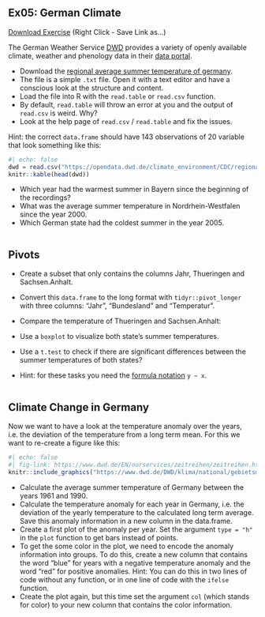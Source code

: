 ## Ex05: German Climate

[Download Exercise](https://raw.githubusercontent.com/Ludwigm6/analysis_of_ecological_data/refs/heads/main/assignments/Ex05_german_climate.R) (Right Click - Save Link as...)


The German Weather Service [DWD](https://www.dwd.de/DE/Home/home_node.html) provides a variety of openly available climate, weather and phenology data in their [data portal](https://opendata.dwd.de/climate_environment/CDC/).

* Download the [regional average summer temperature of germany](https://opendata.dwd.de/climate_environment/CDC/regional_averages_DE/seasonal/air_temperature_mean/regional_averages_tm_summer.txt).
* The file is a simple `.txt` file. Open it with a text editor and have a conscious look at the structure and content.
* Load the file into R with the `read.table` or `read.csv` function.
* By default, `read.table` will throw an error at you and the output of `read.csv` is weird. Why?
* Look at the help page of `read.csv` / `read.table` and fix the issues.

Hint: the correct `data.frame` should have 143 observations of 20 variable that look something like this:


```r
#| echo: false
dwd = read.csv("https://opendata.dwd.de/climate_environment/CDC/regional_averages_DE/seasonal/air_temperature_mean/regional_averages_tm_summer.txt", sep = ";", skip = 1)
knitr::kable(head(dwd))
```


* Which year had the warmest summer in Bayern since the beginning of the recordings?
* What was the average summer temperature in Nordrhein-Westfalen since the year 2000.
* Which German state had the coldest summer in the year 2005.



```r

```





## Pivots


* Create a subset that only contains the columns Jahr, Thueringen and Sachsen.Anhalt.
* Convert this `data.frame` to the long format with `tidyr::pivot_longer` with three columns: "Jahr", "Bundesland" and "Temperatur".

* Compare the temperature of Thueringen and Sachsen.Anhalt: 
* Use a `boxplot` to visualize both state's summer temperatures.
* Use a `t.test` to check if there are significant differences between the summer temperatures of both states? 
* Hint: for these tasks you need the [formula notation](../R08_formula.qmd) `y ~ x`.


```r




```




## Climate Change in Germany


Now we want to have a look at the temperature anomaly over the years, i.e. the deviation of the temperature from a long term mean. For this we want to re-create a figure like this:


```r
#| echo: false
#| fig-link: https://www.dwd.de/EN/ourservices/zeitreihen/zeitreihen.html
knitr::include_graphics("https://www.dwd.de/DWD/klima/national/gebietsmittel/en_brdras_ttt_01_de_6190_ano.png")
```


* Calculate the average summer temperature of Germany between the years 1961 and 1990.
* Calculate the temperature anomaly for each year in Germany, i.e. the deviation of the yearly temperature to the calculated long term average. Save this anomaly information in a new column in the data.frame.
* Create a first plot of the anomaly per year. Set the argument `type = "h"` in the `plot` function to get bars instead of points.
* To get the some color in the plot, we need to encode the anomaly information into groups. To do this, create a new column that contains the word "blue" for years with a negative temperature anomaly and the word "red" for positive anomalies. Hint: You can do this in two lines of code without any function, or in one line of code with the `ifelse` function.
* Create the plot again, but this time set the argument `col` (which stands for color) to your new column that contains the color information.


```r




```



